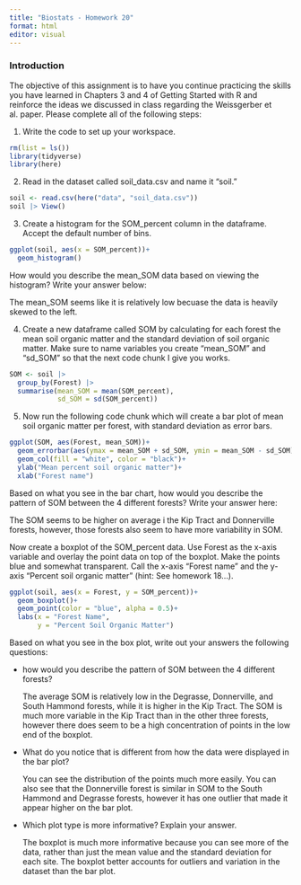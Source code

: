 ```yaml
---
title: "Biostats - Homework 20"
format: html
editor: visual
---
```


### Introduction

The objective of this assignment is to have you continue practicing the skills you have learned in Chapters 3 and 4 of Getting Started with R and reinforce the ideas we discussed in class regarding the Weissgerber et al. paper. Please complete all of the following steps:

1.  Write the code to set up your workspace.

```r
rm(list = ls())
library(tidyverse)
library(here)
```

2.  Read in the dataset called soil_data.csv and name it "soil."

```r
soil <- read.csv(here("data", "soil_data.csv")) 
soil |> View()
```

3.  Create a histogram for the SOM_percent column in the dataframe. Accept the default number of bins.

```r
ggplot(soil, aes(x = SOM_percent))+
  geom_histogram()
```

How would you describe the mean_SOM data based on viewing the histogram? Write your answer below:

The mean_SOM seems like it is relatively low becuase the data is heavily skewed to the left.

4.  Create a new dataframe called SOM by calculating for each forest the mean soil organic matter and the standard deviation of soil organic matter. Make sure to name variables you create "mean_SOM" and "sd_SOM" so that the next code chunk I give you works.

```r
SOM <- soil |>
  group_by(Forest) |>
  summarise(mean_SOM = mean(SOM_percent),
            sd_SOM = sd(SOM_percent))
```

5.  Now run the following code chunk which will create a bar plot of mean soil organic matter per forest, with standard deviation as error bars.

```r
ggplot(SOM, aes(Forest, mean_SOM))+
  geom_errorbar(aes(ymax = mean_SOM + sd_SOM, ymin = mean_SOM - sd_SOM), width = 0.2)+
  geom_col(fill = "white", color = "black")+
  ylab("Mean percent soil organic matter")+
  xlab("Forest name")
```

Based on what you see in the bar chart, how would you describe the pattern of SOM between the 4 different forests? Write your answer here:

The SOM seems to be higher on average i the Kip Tract and Donnerville forests, however, those forests also seem to have more variability in SOM.

Now create a boxplot of the SOM_percent data. Use Forest as the x-axis variable and overlay the point data on top of the boxplot. Make the points blue and somewhat transparent. Call the x-axis "Forest name" and the y-axis "Percent soil organic matter" (hint: See homework 18...).

```r

ggplot(soil, aes(x = Forest, y = SOM_percent))+
  geom_boxplot()+
  geom_point(color = "blue", alpha = 0.5)+
  labs(x = "Forest Name",
       y = "Percent Soil Organic Matter")
```

Based on what you see in the box plot, write out your answers the following questions:

-   how would you describe the pattern of SOM between the 4 different forests?

    The average SOM is relatively low in the Degrasse, Donnerville, and South Hammond forests, while it is higher in the Kip Tract. The SOM is much more variable in the Kip Tract than in the other three forests, however there does seem to be a high concentration of points in the low end of the boxplot.

-   What do you notice that is different from how the data were displayed in the bar plot?

    You can see the distribution of the points much more easily. You can also see that the Donnerville forest is similar in SOM to the South Hammond and Degrasse forests, however it has one outlier that made it appear higher on the bar plot.

-   Which plot type is more informative? Explain your answer.

    The boxplot is much more informative because you can see more of the data, rather than just the mean value and the standard deviation for each site. The boxplot better accounts for outliers and variation in the dataset than the bar plot.

